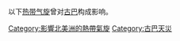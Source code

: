 以下[[热带气旋|热带气旋]]曾对[[古巴|古巴]]构成影响。

[[Category:影響北美洲的熱帶氣旋|Category:影響北美洲的熱帶氣旋]]
[[Category:古巴天災|Category:古巴天災]]